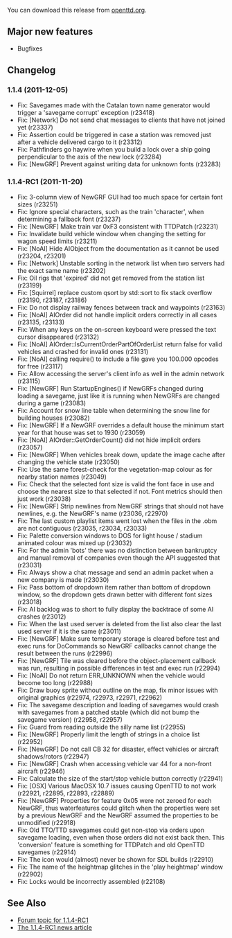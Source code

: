 
{{en/OTTDVersions}}
{{en/release|prev=OpenTTD 1.1.3|next=OpenTTD 1.1.5|date=2011-12-05}}

You can download this release from [http://www.openttd.org/en/download-stable/1.1.4 openttd.org].

==Major new features==

* Bugfixes

==Changelog==

===1.1.4 (2011-12-05)===

* Fix: Savegames made with the Catalan town name generator would trigger a 'savegame corrupt' exception {{en/Flyspray|4866}} (r23418)
* Fix: [Network] Do not send chat messages to clients that have not joined yet {{en/Flyspray|4826}} (r23337)
* Fix: Assertion could be triggered in case a station was removed just after a vehicle delivered cargo to it {{en/Flyspray|4849}} (r23312)
* Fix: Pathfinders go haywire when you build a lock over a ship going perpendicular to the axis of the new lock {{en/Flyspray|4845}} (r23284)
* Fix: [NewGRF] Prevent against writing data for unknown fonts (r23283)


===1.1.4-RC1 (2011-11-20)===

* Fix: 3-column view of NewGRF GUI had too much space for certain font sizes (r23251)
* Fix: Ignore special characters, such as the train 'character', when determining a fallback font (r23237)
* Fix: [NewGRF] Make train var 0xF3 consistent with TTDPatch (r23231)
* Fix: Invalidate build vehicle window when changing the setting for wagon speed limits (r23211)
* Fix: [NoAI] Hide AIObject from the documentation as it cannot be used (r23204, r23201)
* Fix: [Network] Unstable sorting in the network list when two servers had the exact same name {{en/Flyspray|4829}} (r23202)
* Fix: Oil rigs that 'expired' did not get removed from the station list {{en/Flyspray|4822}} (r23199)
* Fix: [Squirrel] replace custom qsort by std::sort to fix stack overflow {{en/Flyspray|4830}} (r23190, r23187, r23186)
* Fix: Do not display railway fences between track and waypoints {{en/Flyspray|4627}} (r23163)
* Fix: [NoAI] AIOrder did not handle implicit orders correctly in all cases {{en/Flyspray|4823}} (r23135, r23133)
* Fix: When any keys on the on-screen keyboard were pressed the text cursor disappeared (r23132)
* Fix: [NoAI] AIOrder::IsCurrentOrderPartOfOrderList return false for valid vehicles and crashed for invalid ones (r23131)
* Fix: [NoAI] calling require() to include a file gave you 100.000 opcodes for free (r23117)
* Fix: Allow accessing the server's client info as well in the admin network {{en/Flyspray|4813}} (r23115)
* Fix: [NewGRF] Run StartupEngines() if NewGRFs changed during loading a savegame, just like it is running when NewGRFs are changed during a game (r23083)
* Fix: Account for snow line table when determining the snow line for building houses (r23082)
* Fix: [NewGRF] If a NewGRF overrides a default house the minimum start year for that house was set to 1930 {{en/Flyspray|4794}} (r23059)
* Fix: [NoAI] AIOrder::GetOrderCount() did not hide implicit orders (r23057)
* Fix: [NewGRF] When vehicles break down, update the image cache after changing the vehicle state (r23050)
* Fix: Use the same forest-check for the vegetation-map colour as for nearby station names {{en/Flyspray|4810}} (r23049)
* Fix: Check that the selected font size is valid the font face in use and choose the nearest size to that selected if not. Font metrics should then just work (r23038)
* Fix: [NewGRF] Strip newlines from NewGRF strings that should not have newlines, e.g. the NewGRF's name {{en/Flyspray|4769}} (r23036, r22970)
* Fix: The last custom playlist items went lost when the files in the .obm are not contiguous {{en/Flyspray|4776}} (r23035, r23034, r23033)
* Fix: Palette conversion windows to DOS for light house / stadium animated colour was mixed up (r23032)
* Fix: For the admin 'bots' there was no distinction between bankruptcy and manual removal of companies even though the API suggested that {{en/Flyspray|4804}} (r23031)
* Fix: Always show a chat message and send an admin packet when a new company is made {{en/Flyspray|4796}} (r23030)
* Fix: Pass bottom of dropdown item rather than bottom of dropdown window, so the dropdown gets drawn better with different font sizes (r23018)
* Fix: AI backlog was to short to fully display the backtrace of some AI crashes {{en/Flyspray|4798}} (r23012)
* Fix: When the last used server is deleted from the list also clear the last used server if it is the same {{en/Flyspray|4791}} (r23011)
* Fix: [NewGRF] Make sure temporary storage is cleared before test and exec runs for DoCommands so NewGRF callbacks cannot change the result between the runs (r22996)
* Fix: [NewGRF] Tile was cleared before the object-placement callback was run, resulting in possible differences in test and exec run {{en/Flyspray|4775}} (r22994)
* Fix: [NoAI] Do not return ERR_UNKNOWN when the vehicle would become too long (r22988)
* Fix: Draw buoy sprite without outline on the map, fix minor issues with original graphics (r22974, r22973, r22971, r22962)
* Fix: The savegame description and loading of savegames would crash with savegames from a patched stable (which did not bump the savegame version) {{en/Flyspray|4778}} (r22958, r22957)
* Fix: Guard from reading outside the silly name list (r22955)
* Fix: [NewGRF] Properly limit the length of strings in a choice list (r22952)
* Fix: [NewGRF] Do not call CB 32 for disaster, effect vehicles or aircraft shadows/rotors (r22947)
* Fix: [NewGRF] Crash when accessing vehicle var 44 for a non-front aircraft {{en/Flyspray|4781}} (r22946)
* Fix: Calculate the size of the start/stop vehicle button correctly (r22941)
* Fix: [OSX] Various MacOSX 10.7 issues causing OpenTTD to not work {{en/Flyspray|4751}} (r22921, r22895, r22893, r22889)
* Fix: [NewGRF] Properties for feature 0x05 were not zeroed for each NewGRF, thus waterfeatures could glitch when the properties were set by a previous NewGRF and the NewGRF assumed the properties to be unmodified (r22918)
* Fix: Old TTO/TTD savegames could get non-stop via orders upon savegame loading, even when those orders did not exist back then. This 'conversion' feature is something for TTDPatch and old OpenTTD savegames {{en/Flyspray|4716}} (r22914)
* Fix: The icon would (almost) never be shown for SDL builds {{en/Flyspray|4617}} (r22910)
* Fix: The name of the heightmap glitches in the 'play heightmap' window (r22902)
* Fix: Locks would be incorrectly assembled (r22108)

==See Also==

*[http://www.tt-forums.net/viewtopic.php?f=29&t=57429 Forum topic for 1.1.4-RC1]
*[http://www.openttd.org/en/news/156 The 1.1.4-RC1 news article]